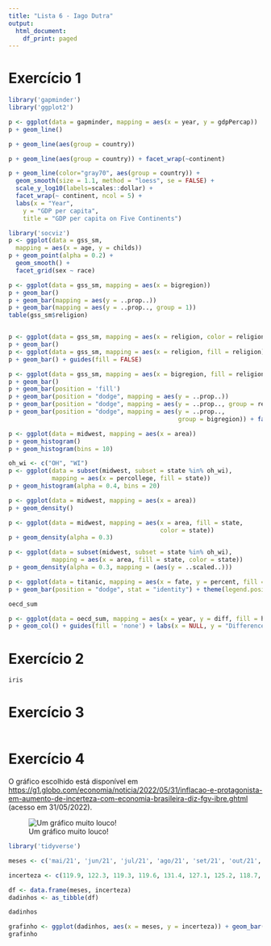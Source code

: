 ```yaml
---
title: "Lista 6 - Iago Dutra"
output:
  html_document:
    df_print: paged
---
```

# Exercício 1
```r
library('gapminder')
library('ggplot2')

p <- ggplot(data = gapminder, mapping = aes(x = year, y = gdpPercap))
p + geom_line()

p + geom_line(aes(group = country))

p + geom_line(aes(group = country)) + facet_wrap(~continent)

p + geom_line(color="gray70", aes(group = country)) + 
  geom_smooth(size = 1.1, method = "loess", se = FALSE) + 
  scale_y_log10(labels=scales::dollar) + 
  facet_wrap(~ continent, ncol = 5) + 
  labs(x = "Year", 
    y = "GDP per capita", 
    title = "GDP per capita on Five Continents") 
```

```r
library('socviz')
p <- ggplot(data = gss_sm, 
  mapping = aes(x = age, y = childs)) 
p + geom_point(alpha = 0.2) + 
  geom_smooth() + 
  facet_grid(sex ~ race) 

p <- ggplot(data = gss_sm, mapping = aes(x = bigregion)) 
p + geom_bar() 
p + geom_bar(mapping = aes(y = ..prop..))
p + geom_bar(mapping = aes(y = ..prop.., group = 1)) 
table(gss_sm$religion) 


p <- ggplot(data = gss_sm, mapping = aes(x = religion, color = religion)) 
p + geom_bar() 
p <- ggplot(data = gss_sm, mapping = aes(x = religion, fill = religion)) 
p + geom_bar() + guides(fill = FALSE) 

p <- ggplot(data = gss_sm, mapping = aes(x = bigregion, fill = religion)) 
p + geom_bar() 
p + geom_bar(position = 'fill') 
p + geom_bar(position = "dodge", mapping = aes(y = ..prop..)) 
p + geom_bar(position = "dodge", mapping = aes(y = ..prop.., group = religion)) 
p + geom_bar(position = "dodge", mapping = aes(y = ..prop.., 
                                               group = bigregion)) + facet_wrap(~bigregion, ncol = 1) 

p <- ggplot(data = midwest, mapping = aes(x = area)) 
p + geom_histogram() 
p + geom_histogram(bins = 10) 
```

```r
oh_wi <- c("OH", "WI") 
p <- ggplot(data = subset(midwest, subset = state %in% oh_wi), 
            mapping = aes(x = percollege, fill = state)) 
p + geom_histogram(alpha = 0.4, bins = 20) 

p <- ggplot(data = midwest, mapping = aes(x = area)) 
p + geom_density() 

p <- ggplot(data = midwest, mapping = aes(x = area, fill = state, 
                                          color = state)) 
p + geom_density(alpha = 0.3) 

p <- ggplot(data = subset(midwest, subset = state %in% oh_wi), 
            mapping = aes(x = area, fill = state, color = state)) 
p + geom_density(alpha = 0.3, mapping = (aes(y = ..scaled..))) 
```

```r
p <- ggplot(data = titanic, mapping = aes(x = fate, y = percent, fill = sex))
p + geom_bar(position = "dodge", stat = "identity") + theme(legend.position = "top") 

oecd_sum

p <- ggplot(data = oecd_sum, mapping = aes(x = year, y = diff, fill = hi_lo)) 
p + geom_col() + guides(fill = 'none') + labs(x = NULL, y = "Difference in Years", title = "The US Life Expectancy Gap", subtitle = "Difference between US and OECD average life expectancies, 1960-2015", caption = "Data: OECD. After a chart by Christopher Ingraham, Washington Post, December 27th 2017.")
```

# Exercício 2
```r
iris

```

# Exercício 3
```r

```

# Exercício 4

O gráfico escolhido está disponível em <https://g1.globo.com/economia/noticia/2022/05/31/inflacao-e-protagonista-em-aumento-de-incerteza-com-economia-brasileira-diz-fgv-ibre.ghtml> (acesso em 31/05/2022).

![Um gráfico muito louco!](Capturar.PNG)

```r
library('tidyverse')

meses <- c('mai/21', 'jun/21', 'jul/21', 'ago/21', 'set/21', 'out/21', 'nov/21', 'dez/21', 'jan/22', 'fev/22', 'mar/22', 'abr/22', 'mai/22')

incerteza <- c(119.9, 122.3, 119.3, 119.6, 131.4, 127.1, 125.2, 118.7, 116.4, 117.1, 121.3, 114.9, 115.9)

df <- data.frame(meses, incerteza)
dadinhos <- as_tibble(df)

dadinhos

grafinho <- ggplot(dadinhos, aes(x = meses, y = incerteza)) + geom_bar(stat = 'identity', width = 0.65, fill = 'pink') + labs(x = NULL, y = NULL, title = 'Indicador de incerteza na economia', subtitle = 'Em pontos') + geom_text(label = dadinhos$incerteza, nudge_y = 5) + theme(axis.text.x = element_text(angle = 90, vjust = 0.5, hjust=1)) + scale_y_continuous(labels = scales::number_format(accuracy = 0.1))
grafinho
```